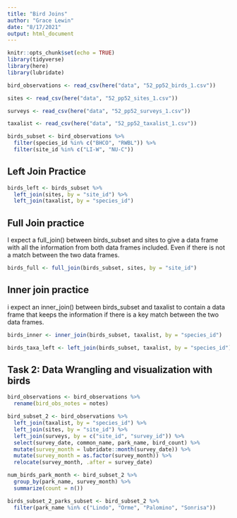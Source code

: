 ```yaml
---
title: "Bird Joins"
author: "Grace Lewin"
date: "8/17/2021"
output: html_document
---
```


```r
knitr::opts_chunk$set(echo = TRUE)
library(tidyverse)
library(here)
library(lubridate)
```

```r
bird_observations <- read_csv(here("data", "52_pp52_birds_1.csv"))

sites <- read_csv(here("data", "52_pp52_sites_1.csv"))

surveys <- read_csv(here("data", "52_pp52_surveys_1.csv"))

taxalist <- read_csv(here("data", "52_pp52_taxalist_1.csv"))

birds_subset <- bird_observations %>% 
  filter(species_id %in% c("BHCO", "RWBL")) %>% 
  filter(site_id %in% c("LI-W", "NU-C"))
```

## Left Join Practice

```r
birds_left <- birds_subset %>% 
  left_join(sites, by = "site_id") %>% 
  left_join(taxalist, by = "species_id")
```

## Full Join practice

I expect a full_join() between birds_subset and sites to give a data frame with all the information from both data frames included. Even if there is not a match between the two data frames.

```r
birds_full <- full_join(birds_subset, sites, by = "site_id")
```


## Inner join practice

i expect an inner_join() between birds_subset and taxalist to contain a data frame that keeps the information if there is a key match between the two data frames.

```r
birds_inner <- inner_join(birds_subset, taxalist, by = "species_id")

birds_taxa_left <- left_join(birds_subset, taxalist, by = "species_id")
```


## Task 2: Data Wrangling and visualization with birds

```r
bird_observations <- bird_observations %>% 
  rename(bird_obs_notes = notes)

bird_subset_2 <- bird_observations %>% 
  left_join(taxalist, by = "species_id") %>% 
  left_join(sites, by = "site_id") %>% 
  left_join(surveys, by = c("site_id", "survey_id")) %>% 
  select(survey_date, common_name, park_name, bird_count) %>% 
  mutate(survey_month = lubridate::month(survey_date)) %>% 
  mutate(survey_month = as.factor(survey_month)) %>% 
  relocate(survey_month, .after = survey_date)

num_birds_park_month <- bird_subset_2 %>% 
  group_by(park_name, survey_month) %>% 
  summarize(count = n())

birds_subset_2_parks_subset <- bird_subset_2 %>% 
  filter(park_name %in% c("Lindo", "Orme", "Palomino", "Sonrisa"))
  
```





